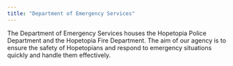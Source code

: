 ```yaml
---
title: "Department of Emergency Services"
---
```


The Department of Emergency Services houses the Hopetopia Police Department and the Hopetopia Fire Department. The aim of our agency is to ensure the safety of Hopetopians and respond to emergency situations quickly and handle them effectively. 
